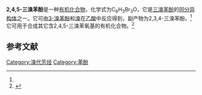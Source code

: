 {{Chembox
| Name = 
| NameEn = 
| ImageFile = 2,4,5-tribromophenol.png
|  ImageSize = 
|  ImageAlt = 
| IUPACName = 
| IUPACNameZh = 
| OtherNames = 
| Section1 = {{Chembox Identifiers
|   CASNo = 14401-61-7
|   CASNo_Ref = {{cascite|correct|CAS}}
|   PubChem = 
|   SMILES =  Oc1c(Br)cc(Br)c(Br)c1}}
| Section2 = {{Chembox Properties
|   Formula = 
|   MolarMass = 
|   Appearance = 白色晶体<ref name=Liu>{{cite journal|journal=Tetrahedron|volume=62|issue=15|language=en|date=2006-04|pages=3564–3572|doi=10.1016/j.tet.2006.01.092|url=https://linkinghub.elsevier.com/retrieve/pii/S0040402006001785|title=Polybrominated diphenyl ethers (BDEs); preparation of reference standards and fluorinated internal analytical standards|accessdate=2020-12-03|author=Huiling Liu, Monica Bernhardsen, Anne Fiksdahl|archive-date=2018-06-02|archive-url=https://web.archive.org/web/20180602184749/https://linkinghub.elsevier.com/retrieve/pii/S0040402006001785|dead-url=no}}</ref>
|   Density = 
|   MeltingPt = {{convert|58|C|K}}<ref name=De>Aktien-Gesellschaft für Anilin-Fabrikation. Di- and poly-​halogen substitution products of monohydric phenols. 1922. DE 349794.</ref>
|   BoilingPt = {{convert|211|C|K}}<ref name=De />
|   Solubility =  }}
| Section3 = {{Chembox Hazards
|   MainHazards = 
|   FlashPt = 
|   Autoignition =  }}
}}
'''2,4,5-三溴苯酚'''是一种[[有机化合物|有机化合物]]，化学式为C<sub>6</sub>H<sub>3</sub>Br<sub>3</sub>O，它是[[三溴苯酚|三溴苯酚]]的[[同分异构体|同分异构体]]之一。它可由[[3-溴苯酚|3-溴苯酚]]和[[溴|溴]]在[[乙酸|乙酸]]中反应得到，副产物为2,3,4-三溴苯酚。<ref name=Liu />它可用于合成其它含2,4,5-三溴苯氧基的有机化合物。<ref>{{cite journal|journal=Synthetic Metals|volume=176|language=en|date=2013-07|pages=128–133|doi=10.1016/j.synthmet.2013.05.031|url=https://linkinghub.elsevier.com/retrieve/pii/S0379677913002737|title=Synthesis and fluorescence properties of phthalocyanines with dibromo- and tribromo-phenoxy functionalities|accessdate=2020-12-03|author=İbrahim Özçeşmeci|archive-date=2018-06-27|archive-url=https://web.archive.org/web/20180627135345/https://linkinghub.elsevier.com/retrieve/pii/S0379677913002737|dead-url=no}}</ref>

==参考文献==
{{reflist}}

[[Category:溴代芳烃|Category:溴代芳烃]]
[[Category:苯酚|Category:苯酚]]